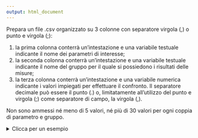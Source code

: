 ```yaml
---
output: html_document
---
```

Prepara un file .csv organizzato su 3 colonne con separatore virgola (,) o punto e virgola (;):

  1. la prima colonna conterrà un'intestazione e una variabile testuale indicante il nome dei parametri di interesse;
  2. la seconda colonna conterrà un'intestazione e una variabile testuale indicante il nome del gruppo per il quale si possiedono i risultati delle misure;
  3. la terza colonna conterrà un'intestazione e una variabile numerica indicante i valori impiegati per effettuare il confronto. Il separatore decimale può essere il punto (.) o, limitatamente all'utilizzo del punto e virgola (;) come separatore di campo, la virgola (,).
  
Non sono ammessi né meno di 5 valori, né più di 30 valori per ogni coppia di parametro e gruppo.  

<details>
<summary> Clicca per un esempio </summary>

<style>

    .basic-styling table,
    .basic-styling td,
    .basic-styling th {
    padding:10px;
    }
    
</style>

<div class="basic-styling">
<div></div>
<div class="table-caption">
  <span class="table-number"></span>
</div>

| Parametro     | , | Gruppo        | , | Concentrazione  |
|:--------------|:-:|:--------------|:-:|----------------:|
| Cu            | , | strumento 1   | , | 15.1            |
| Cu            | , | strumento 1   | , | 15.8            |
| Cu            | , | strumento 1   | , | 15.6            |
| Cu            | , | strumento 1   | , | 16.1            |
| Cu            | , | strumento 1   | , | 15.2            |
| Cu            | , | strumento 1   | , | 15.9            |
| Zn            | , | strumento 1   | , | 200.1           |
| Zn            | , | strumento 1   | , | 225.4           |
| Zn            | , | strumento 1   | , | 231.1           |
| Zn            | , | strumento 1   | , | 198.6           |
| Zn            | , | strumento 1   | , | 205.6           |
| Zn            | , | strumento 1   | , | 215.9           |

</div>
</details>
